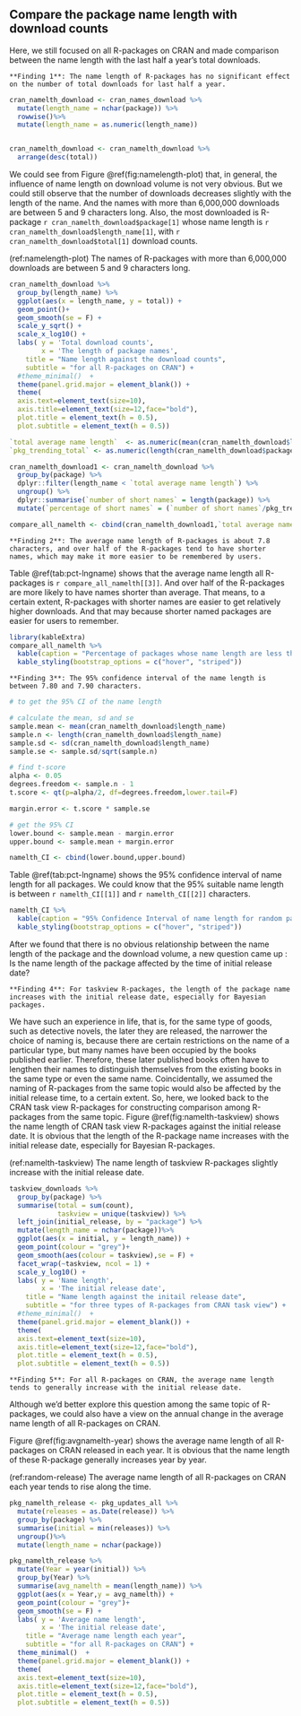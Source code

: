 ## Compare the package name length with download counts

Here, we still focused on all R-packages on CRAN and made comparison between the name length with the last half a year's total downloads.

```block
**Finding 1**: The name length of R-packages has no significant effect on the number of total downloads for last half a year.
```

```r
cran_namelth_download <- cran_names_download %>%
  mutate(length_name = nchar(package)) %>%
  rowwise()%>%
  mutate(length_name = as.numeric(length_name)) 


cran_namelth_download <- cran_namelth_download %>%
  arrange(desc(total)) 
```

We could see from Figure \@ref(fig:namelength-plot) that, in general, the influence of name length on download volume is not very obvious. But we could still observe that the number of downloads decreases slightly with the length of the name. And the names with more than 6,000,000 downloads are between 5 and 9 characters long. Also, the most downloaded is R-package `r cran_namelth_download$package[1]` whose name length is `r cran_namelth_download$length_name[1]`, with `r cran_namelth_download$total[1]` download counts.

(ref:namelength-plot) The names of R-packages with more than 6,000,000 downloads are between 5 and 9 characters long. 

```r
cran_namelth_download %>%
  group_by(length_name) %>%
  ggplot(aes(x = length_name, y = total)) +
  geom_point()+
  geom_smooth(se = F) +
  scale_y_sqrt() +
  scale_x_log10() +
  labs( y = 'Total download counts',
        x = 'The length of package names',
    title = "Name length against the download counts",
    subtitle = "for all R-packages on CRAN") +
  #theme_minimal()  +
  theme(panel.grid.major = element_blank()) +
  theme(
  axis.text=element_text(size=10),
  axis.title=element_text(size=12,face="bold"),
  plot.title = element_text(h = 0.5),
  plot.subtitle = element_text(h = 0.5))


```


```r
`total average name length`  <- as.numeric(mean(cran_namelth_download$length_name))
`pkg_trending_total` <- as.numeric(length(cran_namelth_download$package))

cran_namelth_download1 <- cran_namelth_download %>%
  group_by(package) %>%
  dplyr::filter(length_name < `total average name length`) %>%
  ungroup() %>%
  dplyr::summarise(`number of short names` = length(package)) %>%
  mutate(`percentage of short names` = (`number of short names`/pkg_trending_total)*100)

compare_all_namelth <- cbind(cran_namelth_download1,`total average name length`)

```

```block
**Finding 2**: The average name length of R-packages is about 7.8 characters, and over half of the R-packages tend to have shorter names, which may make it more easier to be remembered by users.
```

Table \@ref(tab:pct-lngname) shows that the average name length all R-packages is `r compare_all_namelth[[3]]`. And over half of the R-packages are more likely to have names shorter than average. That means, to a certain extent, R-packages with shorter names are easier to get relatively higher downloads. And that may because shorter named packages are easier for users to remember.

```r
library(kableExtra)
compare_all_namelth %>%
  kable(caption = "Percentage of packages whose name length are less than average") %>%
  kable_styling(bootstrap_options = c("hover", "striped"))
```

```block
**Finding 3**: The 95% confidence interval of the name length is between 7.80 and 7.90 characters.
```

```r
# to get the 95% CI of the name length

# calculate the mean, sd and se
sample.mean <- mean(cran_namelth_download$length_name)
sample.n <- length(cran_namelth_download$length_name)
sample.sd <- sd(cran_namelth_download$length_name)
sample.se <- sample.sd/sqrt(sample.n)

# find t-score
alpha <- 0.05
degrees.freedom <- sample.n - 1
t.score <- qt(p=alpha/2, df=degrees.freedom,lower.tail=F)

margin.error <- t.score * sample.se

# get the 95% CI
lower.bound <- sample.mean - margin.error
upper.bound <- sample.mean + margin.error

namelth_CI <- cbind(lower.bound,upper.bound)

```

Table \@ref(tab:pct-lngname) shows the 95% confidence interval of name length for all packages. We could know that the 95% suitable name length is between `r namelth_CI[[1]]` and `r namelth_CI[[2]]` characters.

```r
namelth_CI %>%
  kable(caption = "95% Confidence Interval of name length for random packages") %>%
  kable_styling(bootstrap_options = c("hover", "striped"))
```

After we found that there is no obvious relationship between the name length of the package and the download volume, a new question came up : Is the name length of the package affected by the time of initial release date?

```block
**Finding 4**: For taskview R-packages, the length of the package name increases with the initial release date, especially for Bayesian packages.
```

We have such an experience in life, that is, for the same type of goods, such as detective novels, the later they are released, the narrower the choice of naming is, because there are certain restrictions on the name of a particular type, but many names have been occupied by the books published earlier. Therefore, these later published books often have to lengthen their names to distinguish themselves from the existing books in the same type or even the same name. 
Coincidentally, we assumed the naming of R-packages from the same topic would also be affected by the initial release time, to a certain extent. So, here, we looked back to the CRAN task view R-packages for constructing comparison among R-packages from the same topic. Figure \@ref(fig:namelth-taskview) shows the name length of CRAN task view R-packages against the initial release date. It is obvious that the length of the R-package name increases with the initial release date, especially for Bayesian R-packages.

(ref:namelth-taskview) The name length of taskview R-packages slightly increase with the initial release date.

```r
taskview_downloads %>% 
  group_by(package) %>% 
  summarise(total = sum(count), 
            taskview = unique(taskview)) %>% 
  left_join(initial_release, by = "package") %>%
  mutate(length_name = nchar(package))%>%
  ggplot(aes(x = initial, y = length_name)) +
  geom_point(colour = "grey")+
  geom_smooth(aes(colour = taskview),se = F) +
  facet_wrap(~taskview, ncol = 1) +
  scale_y_log10() +
  labs( y = 'Name length',
        x = 'The initial release date',
    title = "Name length against the initail release date",
    subtitle = "for three types of R-packages from CRAN task view") +
  #theme_minimal()  +
  theme(panel.grid.major = element_blank()) +
  theme(
  axis.text=element_text(size=10),
  axis.title=element_text(size=12,face="bold"),
  plot.title = element_text(h = 0.5),
  plot.subtitle = element_text(h = 0.5))
```


```block
**Finding 5**: For all R-packages on CRAN, the average name length tends to generally increase with the initial release date.
```

Although we'd better explore this question among the same topic of R-packages, we could also have a view on the annual change in the average name length of all R-packages on CRAN.

Figure \@ref(fig:avgnamelth-year) shows the average name length of all R-packages on CRAN released in each year. It is obvious that the name length of these R-package generally increases year by year.

(ref:random-release) The average name length of all R-packages on CRAN each year tends to rise along the time.

```r
pkg_namelth_release <- pkg_updates_all %>%
  mutate(releases = as.Date(release)) %>% 
  group_by(package) %>% 
  summarise(initial = min(releases)) %>% 
  ungroup()%>%
  mutate(length_name = nchar(package)) 

pkg_namelth_release %>%
  mutate(Year = year(initial)) %>%
  group_by(Year) %>%
  summarise(avg_namelth = mean(length_name)) %>%
  ggplot(aes(x = Year,y = avg_namelth)) +
  geom_point(colour = "grey")+
  geom_smooth(se = F) +
  labs( y = 'Average name length',
        x = 'The initial release date',
    title = "Average name length each year",
    subtitle = "for all R-packages on CRAN") +
  theme_minimal()  +
  theme(panel.grid.major = element_blank()) +
  theme(
  axis.text=element_text(size=10),
  axis.title=element_text(size=12,face="bold"),
  plot.title = element_text(h = 0.5),
  plot.subtitle = element_text(h = 0.5))
```


